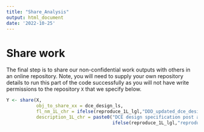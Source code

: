 ```yaml
---
title: "Share_Analysis"
output: html_document
date: '2022-10-25'
---
```



# Share work
The final step is to share our non-confidential work outputs with others in an online repository. Note, you will need to supply your own repository details to run this part of the code successfully as you will not have write permissions to the repository `X` that we specify below.

```r
Y <- share(X,
           obj_to_share_xx = dce_design_ls,
           fl_nm_1L_chr = ifelse(reproduce_1L_lgl,"DDD_updated_dce_design_ls","CCC_updated_dce_design_ls"),
           description_1L_chr = paste0("DCE design specification post analysis of pilot data - ",
                                       ifelse(reproduce_1L_lgl,"reproduction","replication")," (output of dce_sa_design program)"))
```